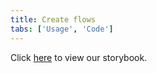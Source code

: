 ```yaml
---
title: Create flows
tabs: ['Usage', 'Code']
---
```


Click <a href="https://pages.github.ibm.com/cloud-integration-design/ide-components/?path=/story/under-construction-ide-create-components--simple-form" 
target="_blank">here</a> to view our storybook.
